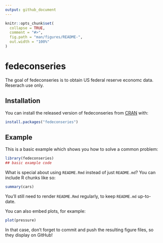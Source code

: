 ```yaml
---
output: github_document
---
```


<!-- README.md is generated from README.Rmd. Please edit that file -->

```r
knitr::opts_chunk$set(
  collapse = TRUE,
  comment = "#>",
  fig.path = "man/figures/README-",
  out.width = "100%"
)
```

# fedeconseries

<!-- badges: start -->
<!-- badges: end -->

The goal of fedeconseries is to obtain US federal reserve economc data.  Reserach use only.

## Installation

You can install the released version of fedeconseries from [CRAN](https://CRAN.R-project.org) with:

``` r
install.packages("fedeconseries")
```

## Example

This is a basic example which shows you how to solve a common problem:

```r
library(fedeconseries)
## basic example code
```

What is special about using `README.Rmd` instead of just `README.md`? You can include R chunks like so:

```r
summary(cars)
```

You'll still need to render `README.Rmd` regularly, to keep `README.md` up-to-date.

You can also embed plots, for example:

```r
plot(pressure)
```

In that case, don't forget to commit and push the resulting figure files, so they display on GitHub!
